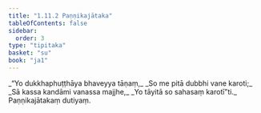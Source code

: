 ```yaml
---
title: "1.11.2 Paṇṇikajātaka"
tableOfContents: false
sidebar:
  order: 3
type: "tipitaka"
basket: "su"
book: "ja1"
---
```



<DynamicBreadcrumb />

<Division number="102" book="ja1">

<Paragraph number="227" type="verses" book="ja1">
_“Yo dukkhaphuṭṭhāya bhaveyya tāṇaṃ,_  
_So me pitā dubbhi vane karoti;_  
_Sā kassa kandāmi vanassa majjhe,_  
_Yo tāyitā so sahasaṃ karotī”ti._  


</Paragraph>
</Division>

<Paragraph number="228" type="center" book="ja1">
Paṇṇikajātakaṃ dutiyaṃ.
</Paragraph>